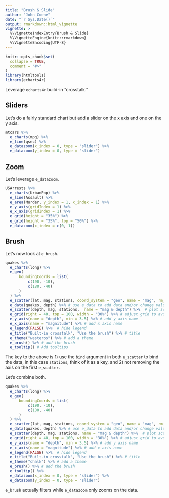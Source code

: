 ```yaml
---
title: "Brush & Slide"
author: "John Coene"
date: "`r Sys.Date()`"
output: rmarkdown::html_vignette
vignette: >
  %\VignetteIndexEntry{Brush & Slide}
  %\VignetteEngine{knitr::rmarkdown}
  %\VignetteEncoding{UTF-8}
---
```


```r
knitr::opts_chunk$set(
  collapse = TRUE,
  comment = "#>"
)
library(htmltools)
library(echarts4r)
```

Leverage `echarts4r` build-in "crosstalk."

## Sliders

Let's do a fairly standard chart but add a slider on the x axis and one on the y axis.

```r
mtcars %>% 
  e_charts(mpg) %>% 
  e_line(qsec) %>% 
  e_datazoom(x_index = 0, type = "slider") %>% 
  e_datazoom(y_index = 0, type = "slider") 
```

## Zoom

Let's leverage `e_datazoom`.

```r
USArrests %>% 
  e_charts(UrbanPop) %>% 
  e_line(Assault) %>% 
  e_area(Murder, y_index = 1, x_index = 1) %>% 
  e_y_axis(gridIndex = 1) %>%
  e_x_axis(gridIndex = 1) %>% 
  e_grid(height = "35%") %>% 
  e_grid(height = "35%", top = "50%") %>% 
  e_datazoom(x_index = c(0, 1))
```

## Brush

Let's now look at `e_brush`.

```r
quakes %>% 
  e_charts(long) %>% 
  e_geo(
      boundingCoords = list(
          c(190, -10),
          c(180, -40)
      )
  ) %>% 
  e_scatter(lat, mag, stations, coord_system = "geo", name = "mag", rm_y = FALSE, rm_x = FALSE) %>% # do not remove axis
  e_data(quakes, depth) %>% # use e_data to add data and/or change value on x axis
  e_scatter(depth, mag, stations,  name = "mag & depth") %>%  # plot scatter
  e_grid(right = 40, top = 100, width = "30%") %>% # adjust grid to avoid overlap
  e_y_axis(name = "depth", min = 3.5) %>% # add y axis name
  e_x_axis(name = "magnitude") %>% # add x axis name
  e_legend(FALSE) %>%  # hide legend
  e_title("Built-in crosstalk", "Use the brush") %>% # title
  e_theme("westeros") %>% # add a theme
  e_brush() %>% # add the brush
  e_tooltip() # Add tooltips
```

The key to the above is 1) use the `bind` argument in both `e_scatter` to bind the data, in this case `stations`, think of it as a key, and 2) not removing the axis on the first `e_scatter`.

Let's combine both.

```r
quakes %>% 
  e_charts(long) %>% 
  e_geo(
      boundingCoords = list(
          c(190, -10),
          c(180, -40)
      )
  ) %>% 
  e_scatter(lat, mag, stations, coord_system = "geo", name = "mag", rm_y = FALSE, rm_x = FALSE) %>% # do not remove axis
  e_data(quakes, depth) %>% # use e_data to add data and/or change value on x axis
  e_scatter(depth, mag, stations, name = "mag & depth") %>%  # plot scatter
  e_grid(right = 40, top = 100, width = "30%") %>% # adjust grid to avoid overlap
  e_y_axis(name = "depth", min = 3.5) %>% # add y axis name
  e_x_axis(name = "magnitude") %>% # add x axis name
  e_legend(FALSE) %>%  # hide legend
  e_title("Built-in crosstalk", "Use the brush") %>% # title
  e_theme("chalk") %>% # add a theme
  e_brush() %>% # add the brush
  e_tooltip() %>% 
  e_datazoom(x_index = 0, type = "slider") %>% 
  e_datazoom(y_index = 0, type = "slider") 
```

`e_brush` actually filters while `e_datazoom` only zooms on the data.
